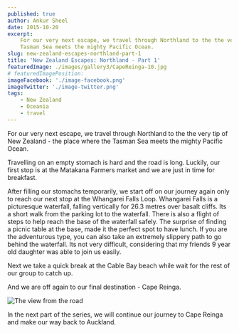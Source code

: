 ```yaml
---
published: true
author: Ankur Sheel
date: 2015-10-20
excerpt:
    For our very next escape, we travel through Northland to the the very tip of New Zealand - the place where the
    Tasman Sea meets the mighty Pacific Ocean.
slug: new-zealand-escapes-northland-part-1
title: 'New Zealand Escapes: Northland - Part 1'
featuredImage: ./images/gallery3/CapeReinga-10.jpg
# featuredImagePosition:
imageFacebook: './image-facebook.png'
imageTwitter: './image-twitter.png'
tags:
    - New Zealand
    - Oceania
    - travel
---
```


For our very next escape, we travel through Northland to the the very tip of New Zealand - the place where the Tasman
Sea meets the mighty Pacific Ocean.

Travelling on an empty stomach is hard and the road is long. Luckily, our first stop is at the Matakana Farmers market
and we are just in time for breakfast.

<ImageGallery relativeDirectory={props.path} subDirectory="gallery1" />

After filling our stomachs temporarily, we start off on our journey again only to reach our next stop at the Whangarei
Falls Loop. Whangarei Falls is a picturesque waterfall, falling vertically for 26.3 metres over basalt cliffs. Its a
short walk from the parking lot to the waterfall. There is also a flight of steps to help reach the base of the
waterfall safely. The surprise of finding a picnic table at the base, made it the perfect spot to have lunch. If you are
the adventurous type, you can also take an extremely slippery path to go behind the waterfall. Its not very difficult,
considering that my friends 9 year old daughter was able to join us easily.

<ImageGallery relativeDirectory={props.path} subDirectory="gallery2" />

Next we take a quick break at the Cable Bay beach while wait for the rest of our group to catch up.

<ImageGallery relativeDirectory={props.path} subDirectory="gallery3" />

And we are off again to our final destination - Cape Reinga.

![The view from the road](./images/CapeReinga-9.jpg)

In the next part of the series, we will continue our journey to Cape Reinga and make our way back to Auckland.
